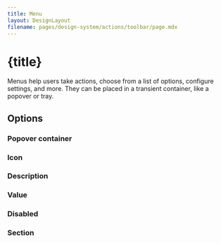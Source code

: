 ```yaml
---
title: Menu
layout: DesignLayout
filename: pages/design-system/actions/toolbar/page.mdx
---
```



# {title}

Menus help users take actions, choose from a list of options, configure settings, and more. They can be placed in a transient container, like a popover or tray.


<MainView />

<div style={{ display: "flex", justifyContent: "center", gap: 30, padding: "30px 0"}}>
    <UIComponentLink link="/pages/ui-component/menu/" />
</div>

## Options 


### Popover container
<OptionsView />



### Icon
<IconView />

### Description
<DescriptionView />

### Value
<ValueView />

### Disabled
<DisabledView />

### Section
<SectionView />






